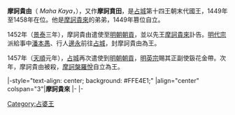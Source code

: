 {{Infobox monarch
| name               =摩訶貴由
| title              = [[占婆|占婆]][[占城君主列表|國王]]
| image              =
| caption            =
| reign              =1452年—1458年
| coronation         = 
| investiture        =
| full name          =
| native_lang1       = 
| native_lang1_name1 =
| birth_date         =？
| birth_place        =[[占婆|占婆]][[毘闍耶|毘闍耶]]
| death_date         =1458年
| death_place        =[[占婆|占婆]][[毘闍耶|毘闍耶]]
| burial_date        =
| burial_place       =
| predecessor        =[[摩訶貴來|摩訶貴來]]
| successor          =[[摩訶槃羅悅|摩訶槃羅悅]] 
| queen              =
| consort            = 
| spouse             =
| spouse 1            =
| spouse 2             =
| spouse 3           =
| spouse 4           =
| spouse 5           =
| spouse 6           =
| spouse 7           =
| offspring          = 
| royal house        =[[第十四王朝_(占婆)|第十四王朝]]
| dynasty            = 
| father             =
| mother             =
| children           =
| religion           =[[印度教|印度教]]
}}
'''摩訶貴由'''（{{lang-sa|महा काय}} ''Maha Kaya''，{{bd|？||1458年|catIdx=S摩}}），又作'''摩訶賁田'''，是[[占城|占城]]第十四王朝末代國王，1449年至1458年在位。他是[[摩訶貴來|摩訶貴來]]的弟弟，1449年篡位自立。

1452年（[[景泰|景泰]]三年），摩訶貴由遣使至[[明朝|明朝]][[朝貢|朝貢]]，並以先王[[摩訶貴來|摩訶貴來]]訃告。[[明代宗|明代宗]]派給事中[[潘本愚|潘本愚]]、行人[[邊永|邊永]]前往[[占城|占城]]，封摩訶貴由為王。

1457年（[[天顺_(明朝)|天順]]元年），[[占城|占城]]再次遣使到[[明朝|明朝]][[朝貢|朝貢]]，[[明英宗|明英宗]]賜其正副使鈒花金帶。次年，摩訶貴由被殺，[[摩訶槃羅悅|摩訶槃羅悅]]自立為王。

{{start box}}
|-style="text-align: center; background: #FFE4E1;"
|align="center" colspan="3"|'''摩訶貴來'''
|-
{{s-before|[[摩訶貴來|摩訶貴來]]}}
{{s-title|[[占城君主列表#第十四王朝|占婆第十四王朝君主]]|1449年—1458年}}
{{s-after|[[摩訶槃羅悅|摩訶槃羅悅]]}}
|-
{{s-before|[[摩訶貴來|摩訶貴來]]}}
{{s-title|[[占城君主列表#第十四王朝|占婆國王]]|1449年—1458年}}
{{s-after|[[摩訶槃羅悅|摩訶槃羅悅]]}}
{{end box}}
{{占婆君主}}
{{君王小作品}}

[[Category:占婆王|Category:占婆王]]